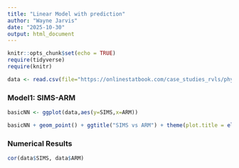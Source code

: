 ```yaml
---
title: "Linear Model with prediction"
author: "Wayne Jarvis"
date: "2025-10-30"
output: html_document
---
```


```r
knitr::opts_chunk$set(echo = TRUE) 
require(tidyverse) 
require(knitr) 

data <- read.csv(file="https://onlinestatbook.com/case_studies_rvls/physical_strength/data.txt",sep="",header=TRUE) 
```

### Model1: SIMS-ARM

```r
basicNN <- ggplot(data,aes(y=SIMS,x=ARM))
```

```r
basicNN + geom_point() + ggtitle("SIMS vs ARM") + theme(plot.title = element_text(hjust = 0.5, size = 20))
```

### Numerical Results

```r
cor(data$SIMS, data$ARM)
```









